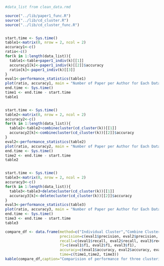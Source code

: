 

```r
#data_list from clean_data.rmd

source("../lib/paper1_func.R")
source("../lib/cd_cluster.R")
source("../lib/cd_cluster_func.R")


start.time <- Sys.time()
table1<-matrix(0, nrow = 2, ncol = 2)
accuracy1<-c()
ratio<-c()
for(k in 1:length(data_list)){
  table1<-table+paper1_indiv(k)[[1]]
  accuracy1[k]<-paper1_indiv(k)[[2]]$accuracy
  ratio[k]<-paper1_indiv(k)[[3]]
}
eval1<-performance_statistics(table1)
plot(ratio, accuracy1, main = "Number of Paper per Author for Each Dataset vs Accuracy")
end.time <- Sys.time()
time1 <- end.time - start.time
table1


start.time <- Sys.time()
table2<-matrix(0, nrow = 2, ncol = 2)
accuracy2<-c()
for(k in 1:length(data_list)){
  table2<-table2+combinecluster(cd_cluster(k))[[1]]
  accuracy2[k]<-combinecluster(cd_cluster(k))[[2]]$accuracy
}
eval2<-performance_statistics(table2)
plot(ratio, accuracy2, main = "Number of Paper per Author for Each Dataset vs Accuracy")
end.time <- Sys.time()
time2 <- end.time - start.time
table2


start.time <- Sys.time()
table3<-matrix(0, nrow = 2, ncol = 2)
accuracy3<-c()
for(k in 1:length(data_list)){
  table3<-table3+deletecluster(cd_cluster(k))[[1]]
  accuracy3[k]<-deletecluster(cd_cluster(k))[[2]]$accuracy
}
eval3<-performance_statistics(table3)
plot(ratio, accuracy3, main = "Number of Paper per Author for Each Dataset vs Accuracy")
end.time <- Sys.time()
time3 <- end.time - start.time
table3

compare_df <- data.frame(method=c("Individual Cluster","Combine Cluster","Delete Cluster"),
                         precision=c(eval1$precision, eval2$precision, eval3$precision),
                         recall=c(eval1$recall, eval2$recall, eval3$recall),
                         f1=c(eval1$f1, eval2$f1, eval3$f1),
                         accuracy=c(eval1$accuracy, eval2$accuracy, eval3$accuracy),
                         time=c(time1,time2, time3))
kable(compare_df,caption="Comparision of performance for three clustering methods",digits = 2)
```


